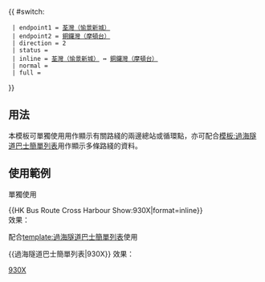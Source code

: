 {{Error|錯誤：此模板已停用。請見[[Template:HK Bus Route Cross Harbour/doc]]。}}{{ #switch: {{{format|}}}
  | endpoint1 = [[荃灣（愉景新城）巴士總站|荃灣（愉景新城）]]
  | endpoint2 = [[銅鑼灣（摩頓台）巴士總站|銅鑼灣（摩頓台）]]
  | direction = 2
  | status = 
  | inline = [[荃灣（愉景新城）巴士總站|荃灣（愉景新城）]] ↔ [[銅鑼灣（摩頓台）巴士總站|銅鑼灣（摩頓台）]]
  | normal =
  | full =
}}<noinclude>
==用法==
本模板可單獨使用用作顯示有關路綫的兩邊總站或循環點，亦可配合[[模板:過海隧道巴士簡單列表]]用作顯示多條路綫的資料。

==使用範例==
;單獨使用
<nowiki>{{HK Bus Route Cross Harbour Show:930X|format=inline}}</nowiki><br>
效果：{{HK Bus Route Cross Harbour Show:930X|format=inline}}

;配合[[template:過海隧道巴士簡單列表]]使用
<nowiki>{{過海隧道巴士簡單列表|930X}}</nowiki>
效果：{{過海隧道巴士簡單列表|930X}}
[[Category:過海隧道巴士路線模板|930X]]</noinclude>